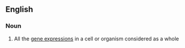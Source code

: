 ==English==

===Noun===
{{wikipedia}}
{{en-noun}}

# {{context|genetics}} All the [[gene expression]]s in a cell or organism considered as a whole